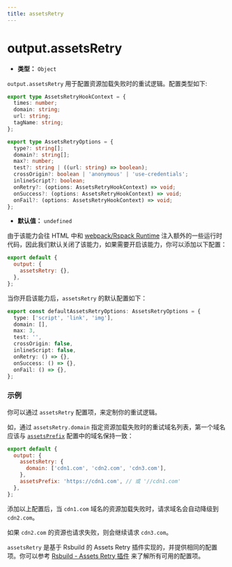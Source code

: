 ```yaml
---
title: assetsRetry
---
```


# output.assetsRetry

- **类型：** `Object`

`output.assetsRetry` 用于配置资源加载失败时的重试逻辑。配置类型如下:

```ts
export type AssetsRetryHookContext = {
  times: number;
  domain: string;
  url: string;
  tagName: string;
};

export type AssetsRetryOptions = {
  type?: string[];
  domain?: string[];
  max?: number;
  test?: string | ((url: string) => boolean);
  crossOrigin?: boolean | 'anonymous' | 'use-credentials';
  inlineScript?: boolean;
  onRetry?: (options: AssetsRetryHookContext) => void;
  onSuccess?: (options: AssetsRetryHookContext) => void;
  onFail?: (options: AssetsRetryHookContext) => void;
};
```

- **默认值：** `undefined`

由于该能力会往 HTML 中和 [webpack/Rspack Runtime](https://rspack.rs/api/runtime-api/module-variables) 注入额外的一些运行时代码，因此我们默认关闭了该能力，如果需要开启该能力，你可以添加以下配置：

```js
export default {
  output: {
    assetsRetry: {},
  },
};
```

当你开启该能力后，`assetsRetry` 的默认配置如下：

```ts
export const defaultAssetsRetryOptions: AssetsRetryOptions = {
  type: ['script', 'link', 'img'],
  domain: [],
  max: 3,
  test: '',
  crossOrigin: false,
  inlineScript: false,
  onRetry: () => {},
  onSuccess: () => {},
  onFail: () => {},
};
```

### 示例

你可以通过 `assetsRetry` 配置项，来定制你的重试逻辑。

如，通过 `assetsRetry.domain` 指定资源加载失败时的重试域名列表，第一个域名应该与 [`assetsPrefix`](./asset-prefix.mdx) 配置中的域名保持一致：

```js
export default {
  output: {
    assetsRetry: {
      domain: ['cdn1.com', 'cdn2.com', 'cdn3.com'],
    },
    assetsPrefix: 'https://cdn1.com', // 或 '//cdn1.com'
  },
};
```

添加以上配置后，当 `cdn1.com` 域名的资源加载失败时，请求域名会自动降级到 `cdn2.com`。

如果 `cdn2.com` 的资源也请求失败，则会继续请求 `cdn3.com`。

`assetsRetry` 是基于 Rsbuild 的 Assets Retry 插件实现的，并提供相同的配置项。你可以参考 [Rsbuild - Assets Retry 插件](https://rsbuild.rs/zh/plugins/list/plugin-assets-retry#%E9%80%89%E9%A1%B9) 来了解所有可用的配置项。
